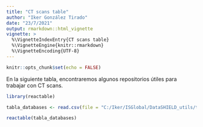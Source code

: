 ```yaml
---
title: "CT scans table"
author: "Iker González Tirado"
date: "23/7/2021"
output: rmarkdown::html_vignette
vignette: >
  %\VignetteIndexEntry{CT scans table}
  %\VignetteEngine{knitr::rmarkdown}
  %\VignetteEncoding{UTF-8}
---
```


```r
knitr::opts_chunk$set(echo = FALSE)
```

En la siguiente tabla, encontraremos algunos repositorios útiles para trabajar con
CT scans.

```r
library(reactable)
```

```r
tabla_databases <- read.csv(file = "C:/Iker/ISGlobal/DataSHIELD_utils/tools_and_databases/CT_scans_table.csv", header=TRUE, sep = "\t")
```

```r
reactable(tabla_databases) 
```

